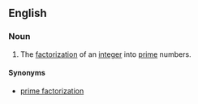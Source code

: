 ==English==

===Noun===
{{en-noun|head=[[prime]] [[decomposition]]}}

# {{label|en|mathematics}} The [[factorization]] of an [[integer]] into [[prime]] numbers.

====Synonyms====
* [[prime factorization]]
